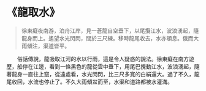 # 《龍取水》

> 徐東癡夜南游，泊舟江岸，見一蒼龍自空垂下，以尾攬江水，波浪湧起，隨龍身而上。遙望水光閃閃，闊於三尺練。移時龍尾收去，水亦頓息。俄而大雨傾注，渠道皆平。

&emsp;&emsp;俗話傳說，龍吸取江河的水以行雨，這是令人疑惑的說法。徐東癡在南方遊歷，船停在江邊，看到一條黑色的龍從雲中垂下，用尾巴攪動江水，波浪湧起，隨著龍身一直往上竄，從遠處看，水光閃閃，比三尺多寬的白絹還大。過了不久，龍尾收回，水流也停止了。不久大雨傾盆而至，水渠和道路都被水灌滿。
